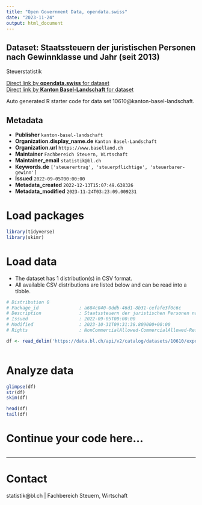 ```yaml
---
title: "Open Government Data, opendata.swiss"
date: "2023-11-24"
output: html_document
---
```


## Dataset: Staatssteuern der juristischen Personen nach Gewinnklasse und Jahr (seit 2013)

Steuerstatistik

[Direct link by **opendata.swiss** for dataset](https://opendata.swiss/de/dataset/staatssteuern-der-juristischen-personen-nach-gewinnklasse-und-jahr-ab-2013)<br>
[Direct link by **Kanton Basel-Landschaft** for dataset](https://data.bl.ch/explore/dataset/10610/)

Auto generated R starter code for data set 10610@kanton-basel-landschaft.

## Metadata

- **Publisher** `kanton-basel-landschaft`
- **Organization.display_name.de** `Kanton Basel-Landschaft`
- **Organization.url** `https://www.baselland.ch`
- **Maintainer** `Fachbereich Steuern, Wirtschaft`
- **Maintainer_email** `statistik@bl.ch`
- **Keywords.de** `['steuerertrag', 'steuerpflichtige', 'steuerbarer-gewinn']`
- **Issued** `2022-09-05T00:00:00`
- **Metadata_created** `2022-12-13T15:07:49.638326`
- **Metadata_modified** `2023-11-24T03:23:09.009231`


# Load packages

```r

library(tidyverse)
library(skimr)

```

# Load data

-   The dataset has 1 distribution(s) in CSV format.
-   All available CSV distributions are listed below and can be read into a tibble.

```r

# Distribution 0
# Package_id               : a684c040-0ddb-46d1-8b31-cefafe3f0c6c
# Description              : Staatssteuern der juristischen Personen nach Gewinnklasse und Jahr (seit 2013) (csv)
# Issued                   : 2022-09-05T00:00:00
# Modified                 : 2023-10-31T09:31:38.809000+00:00
# Rights                   : NonCommercialAllowed-CommercialAllowed-ReferenceRequired

df <- read_delim('https://data.bl.ch/api/v2/catalog/datasets/10610/exports/csv')



```

# Analyze data

```r

glimpse(df)
str(df)
skim(df)

head(df)
tail(df)

```

# Continue your code here...

```r

```

------------------------------------------------------------------------

# Contact

statistik@bl.ch | Fachbereich Steuern, Wirtschaft

